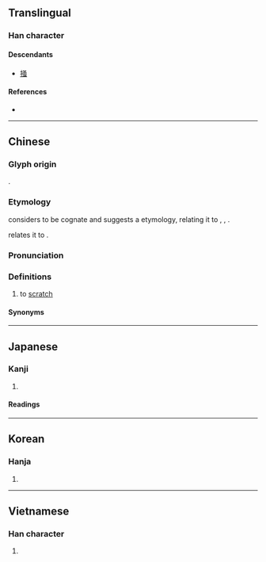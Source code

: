 {{also|掻}}
{{character info}}
==Translingual==
{{ja-forms|[[掻]]|搔|搔}}

===Han character===
{{Han char|rn=64|rad=手|as=10|sn=13|four=57036|canj=QEII|ids=⿰扌蚤}}

====Descendants====
* [[掻]]

====References====
* {{Han ref|kx=0446.250|dkj=12477|dj=0797.090|hdz=31939.060|uh=6414|ud=25620|bh=B76B|bd=46955}}

----

==Chinese==
{{zh-forms}}

===Glyph origin===
{{Han etym}}
{{Han compound|手|t1=hand|蚤|t2=flea, louse|ls=psc|c1=s|c2=p}}.

===Etymology===
{{zh-ref|Schuessler (2007)}} considers {{och-l|掃|to brush}} to be cognate and suggests a {{der|zh|sit}} etymology, relating it to {{cog|cdm|साव्‌सा||to itch|tr=saw-}}, {{m|cdm|सोस्‌सा||to itch|tr=sos‑}}, {{cog|brx|tr=su-|t=to itch}}.

{{zh-ref|Baxter and Sagart (2014)}} relates it to {{och-l|爪|claw}}.

===Pronunciation===
{{zh-pron
|m=sāo
|c=sou1
|h=pfs=
|md=
|mn=so/qz:so͘/ml:sau
|mn_note=so/so͘ - literary; sau - vernacular
|mn-t=sao1
|w=
|mc=y
|oc=y
|cat=v
}}

===Definitions===
{{zh-hanzi}}

# to [[scratch]]
#: {{zh-x|搔癢|to scratch an itch}}

====Synonyms====
{{zh-dial|搔}}

----

==Japanese==

===Kanji===
{{ja-kanji|grade=|rs=手10|shin=掻}}

# {{rfdef|ja|sort=手10}}

====Readings====
{{ja-readings
|on=そう
|kun=か-く
}}

----

==Korean==

===Hanja===
{{ko-hanja|hangeul=소|eumhun=|rv=so|mr=so|y=so}}

# {{rfdef|ko|sort=手10}}

----

==Vietnamese==

===Han character===
{{vi-hantu|rs=手10|[[trao]], [[tao]], [[trau]]}}

# {{rfdef|vi|sort=手10}}